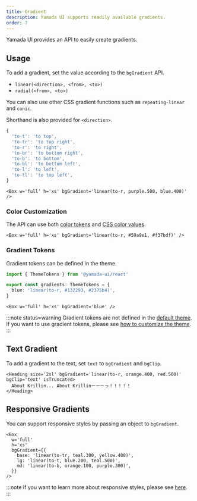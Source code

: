 ```yaml
---
title: Gradient
description: Yamada UI supports readily available gradients.
order: 7
---
```


Yamada UI provides an API to easily create gradients.

## Usage

To add a gradient, set the value according to the `bgGradient` API.

- `linear(<direction>, <from>, <to>)`
- `radial(<from>, <to>)`

You can also use other CSS gradient functions such as `repeating-linear` and `conic`.

Shorthand is also provided for `<direction>`.

```ts
{
  'to-t': 'to top',
  'to-tr': 'to top right',
  'to-r': 'to right',
  'to-br': 'to bottom right',
  'to-b': 'to bottom',
  'to-bl': 'to bottom left',
  'to-l': 'to left',
  'to-tl': 'to top left',
}
```

```tsx
<Box w='full' h='xs' bgGradient='linear(to-r, purple.500, blue.400)' />
```

### Color Customization

The API can use both [color tokens](/styled-system/theming/default-theme#colors) and [CSS color values](https://developer.mozilla.org/ja/Web/CSS/color).

```tsx
<Box w='full' h='xs' bgGradient='linear(to-r, #59a9e1, #f37bdf)' />
```

### Gradient Tokens

Gradient tokens can be defined in the theme.

```ts
import { ThemeTokens } from '@yamada-ui/react'

export const gradients: ThemeTokens = {
  blue: 'linear(to-r, #132293, #2375b4)',
}
```

```tsx
<Box w='full' h='xs' bgGradient='blue' />
```

:::note status=warning
Gradient tokens are not defined in the [default theme](/styled-system/theming/default-theme). If you want to use gradient tokens, please see [how to customize the theme](/styled-system/theming/customize-theme).
:::

## Text Gradient

To add a gradient to the text, set `text` to `bgGradient` and `bgClip`.

```tsx
<Heading size='2xl' bgGradient='linear(to-r, orange.400, red.500)' bgClip='text' isTruncated>
  About Krillin... About Krillinーーーっ！！！！！
</Heading>
```

## Responsive Gradients

You can support responsive styles by passing an object to `bgGradient`.

```tsx
<Box
  w='full'
  h='xs'
  bgGradient={{
    base: 'linear(to-tr, teal.300, yellow.400)',
    lg: 'linear(to-t, blue.200, teal.500)',
    md: 'linear(to-b, orange.100, purple.300)',
  }}
/>
```

:::note
If you want to learn more about responsive styles, please see [here](/styled-system/responsive-styles).
:::
